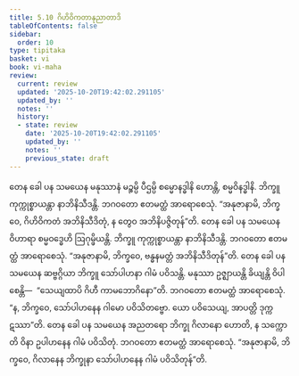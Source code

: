 ```yaml
---
title: 5.10 ဂိဟိဝိကတာနုညာတာဒိ
tableOfContents: false
sidebar:
  order: 10
type: tipitaka
basket: vi
book: vi-maha
review:
  current: review
  updated: '2025-10-20T19:42:02.291105'
  updated_by: ''
  notes: ''
  history:
  - state: review
    date: '2025-10-20T19:42:02.291105'
    updated_by: ''
    notes: ''
    previous_state: draft
---
```



<DynamicBreadcrumb />


<ReviewStatus review={frontmatter.review} showDetails={true} />

<HypothesisAnnotation frontmatter={frontmatter} />

<Division number="256" book="vi-maha" e="ch" v="3" p="283">

<Paragraph number="1172" book="vi-maha">
တေန ခေါ ပန သမယေန မနုဿာနံ မဉ္စမ္ပိ ပီဌမ္ပိ စမ္မောနဒ္ဓါနိ ဟောန္တိ, စမ္မဝိနဒ္ဓါနိ. ဘိက္ခူ ကုက္ကုစ္စာယန္တာ နာဘိနိသီဒန္တိ. ဘဂဝတော ဧတမတ္ထံ အာရောစေသုံ. “အနုဇာနာမိ, ဘိက္ခဝေ, ဂိဟိဝိကတံ အဘိနိသီဒိတုံ, န တွေဝ အဘိနိပဇ္ဇိတုန်”တိ.
</Paragraph>

<Paragraph number="1173" book="vi-maha">
တေန ခေါ ပန သမယေန ဝိဟာရာ စမ္မဝဒ္ဓေဟိ ဩဂုမ္ဖိယန္တိ. ဘိက္ခူ ကုက္ကုစ္စာယန္တာ နာဘိနိသီဒန္တိ. ဘဂဝတော ဧတမတ္ထံ အာရောစေသုံ. “အနုဇာနာမိ, ဘိက္ခဝေ, ဗန္ဓနမတ္တံ အဘိနိသီဒိတုန်”တိ.
</Paragraph>

<Paragraph number="1174" book="vi-maha">
တေန ခေါ ပန သမယေန ဆဗ္ဗဂ္ဂိယာ ဘိက္ခူ သော်ပါဟနာ ဂါမံ ပဝိသန္တိ. မနုဿာ ဥဇ္ဈာယန္တိ ခိယျန္တိ ဝိပါစေန္တိ—  “သေယျထာပိ ဂိဟီ ကာမဘောဂိနော”တိ. ဘဂဝတော ဧတမတ္ထံ အာရောစေသုံ. “န, ဘိက္ခဝေ, သော်ပါဟနေန ဂါမော ပဝိသိတဗ္ဗော. ယော ပဝိသေယျ, အာပတ္တိ ဒုက္ကဋဿာ”တိ.
</Paragraph>

<Paragraph number="1175" book="vi-maha">
တေန ခေါ ပန သမယေန အညတရော ဘိက္ခု ဂိလာနော ဟောတိ, န သက္ကောတိ ဝိနာ ဥပါဟနေန ဂါမံ ပဝိသိတုံ. ဘဂဝတော ဧတမတ္ထံ အာရောစေသုံ. “အနုဇာနာမိ, ဘိက္ခဝေ, ဂိလာနေန ဘိက္ခုနာ သော်ပါဟနေန ဂါမံ ပဝိသိတုန်”တိ.
</Paragraph>
</Division>